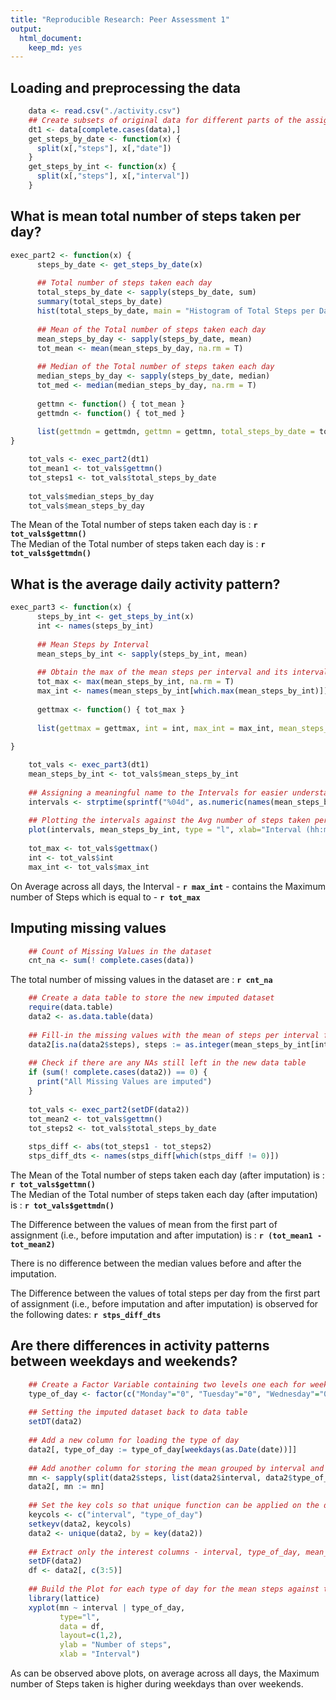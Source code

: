 ```yaml
---
title: "Reproducible Research: Peer Assessment 1"
output: 
  html_document:
    keep_md: yes
---
```



## Loading and preprocessing the data
``` r
    data <- read.csv("./activity.csv")
    ## Create subsets of original data for different parts of the assignment
    dt1 <- data[complete.cases(data),]
    get_steps_by_date <- function(x) {
      split(x[,"steps"], x[,"date"])
    }
    get_steps_by_int <- function(x) { 
      split(x[,"steps"], x[,"interval"])
    }


```  

## What is mean total number of steps taken per day?
``` r
exec_part2 <- function(x) {
      steps_by_date <- get_steps_by_date(x)
    
      ## Total number of steps taken each day
      total_steps_by_date <- sapply(steps_by_date, sum)
      summary(total_steps_by_date) 
      hist(total_steps_by_date, main = "Histogram of Total Steps per Day", xlab = "Total Steps per Day")
      
      ## Mean of the Total number of steps taken each day
      mean_steps_by_day <- sapply(steps_by_date, mean)
      tot_mean <- mean(mean_steps_by_day, na.rm = T)
      
      ## Median of the Total number of steps taken each day
      median_steps_by_day <- sapply(steps_by_date, median)
      tot_med <- median(median_steps_by_day, na.rm = T)
      
      gettmn <- function() { tot_mean }
      gettmdn <- function() { tot_med }
      
      list(gettmdn = gettmdn, gettmn = gettmn, total_steps_by_date = total_steps_by_date, mean_steps_by_day = mean_steps_by_day, median_steps_by_day = median_steps_by_day)
}

    tot_vals <- exec_part2(dt1)
    tot_mean1 <- tot_vals$gettmn()
    tot_steps1 <- tot_vals$total_steps_by_date
    
    tot_vals$median_steps_by_day
    tot_vals$mean_steps_by_day
```  

The Mean of the Total number of steps taken each day is : **`r tot_vals$gettmn()`**  
The Median of the Total number of steps taken each day is : **`r tot_vals$gettmdn()`**  


## What is the average daily activity pattern?
``` r

exec_part3 <- function(x) {
      steps_by_int <- get_steps_by_int(x)
      int <- names(steps_by_int)
      
      ## Mean Steps by Interval
      mean_steps_by_int <- sapply(steps_by_int, mean)
      
      ## Obtain the max of the mean steps per interval and its interval name
      tot_max <- max(mean_steps_by_int, na.rm = T)
      max_int <- names(mean_steps_by_int[which.max(mean_steps_by_int)])
      
      gettmax <- function() { tot_max }
      
      list(gettmax = gettmax, int = int, max_int = max_int, mean_steps_by_int = mean_steps_by_int)
  
}

    tot_vals <- exec_part3(dt1)
    mean_steps_by_int <- tot_vals$mean_steps_by_int
    
    ## Assigning a meaningful name to the Intervals for easier understanding
    intervals <- strptime(sprintf("%04d", as.numeric(names(mean_steps_by_int))), format="%H%M")
    
    ## Plotting the intervals against the Avg number of steps taken per Interval across all days
    plot(intervals, mean_steps_by_int, type = "l", xlab="Interval (hh:mm)", ylab="Steps per interval")
    
    tot_max <- tot_vals$gettmax()
    int <- tot_vals$int
    max_int <- tot_vals$max_int

```  
On Average across all days, the Interval - **`r max_int`** - contains the Maximum number of Steps which is equal to - **`r tot_max`**  

## Imputing missing values  

``` r
    ## Count of Missing Values in the dataset  
    cnt_na <- sum(! complete.cases(data))
```
The total number of missing values in the dataset are : **`r cnt_na`**  

``` r

    ## Create a data table to store the new imputed dataset
    require(data.table)
    data2 <- as.data.table(data)
    
    ## Fill-in the missing values with the mean of steps per interval for each missing value
    data2[is.na(data2$steps), steps := as.integer(mean_steps_by_int[int])]
    
    ## Check if there are any NAs still left in the new data table
    if (sum(! complete.cases(data2)) == 0) {
      print("All Missing Values are imputed")
    }
    
    tot_vals <- exec_part2(setDF(data2))
    tot_mean2 <- tot_vals$gettmn()
    tot_steps2 <- tot_vals$total_steps_by_date
    
    stps_diff <- abs(tot_steps1 - tot_steps2)
    stps_diff_dts <- names(stps_diff[which(stps_diff != 0)])

```  

The Mean of the Total number of steps taken each day (after imputation) is : **`r tot_vals$gettmn()`**  
The Median of the Total number of steps taken each day (after imputation) is : **`r tot_vals$gettmdn()`** 

The Difference between the values of mean from the first part of assignment (i.e., before imputation and after imputation) is : **`r (tot_mean1 - tot_mean2)`**

There is no difference between the median values before and after the imputation.

The Difference between the values of total steps per day from the first part of assignment (i.e., before imputation and after imputation) is observed for the following dates: 
**`r stps_diff_dts`**

## Are there differences in activity patterns between weekdays and weekends?

``` r

    ## Create a Factor Variable containing two levels one each for weekday and weekend
    type_of_day <- factor(c("Monday"="0", "Tuesday"="0", "Wednesday"="0", "Thursday"="0", "Friday"="0", "Saturday"="1", "Sunday"="1"), labels = c("weekday","weekend"))
    
    ## Setting the imputed dataset back to data table
    setDT(data2)
    
    ## Add a new column for loading the type of day
    data2[, type_of_day := type_of_day[weekdays(as.Date(date))]]
    
    ## Add another column for storing the mean grouped by interval and type of day
    mn <- sapply(split(data2$steps, list(data2$interval, data2$type_of_day)), mean)
    data2[, mn := mn]
    
    ## Set the key cols so that unique function can be applied on the data table
    keycols <- c("interval", "type_of_day")
    setkeyv(data2, keycols)
    data2 <- unique(data2, by = key(data2))
    
    ## Extract only the interest columns - interval, type_of_day, mean_steps
    setDF(data2)
    df <- data2[, c(3:5)]
    
    ## Build the Plot for each type of day for the mean steps against the interval
    library(lattice)
    xyplot(mn ~ interval | type_of_day, 
           type="l", 
           data = df, 
           layout=c(1,2),
           ylab = "Number of steps",
           xlab = "Interval")

```

As can be observed above plots, on average across all days, the Maximum number of Steps taken is higher during weekdays than over weekends. 